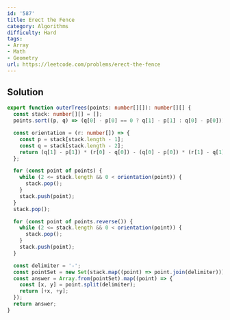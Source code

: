```yaml
---
id: '587'
title: Erect the Fence
category: Algorithms
difficulty: Hard
tags:
- Array
- Math
- Geometry
url: https://leetcode.com/problems/erect-the-fence
---
```


## Solution

```typescript filename="solution.ts" copy
export function outerTrees(points: number[][]): number[][] {
  const stack: number[][] = [];
  points.sort((p, q) => (q[0] - p[0] == 0 ? q[1] - p[1] : q[0] - p[0]));

  const orientation = (r: number[]) => {
    const p = stack[stack.length - 1];
    const q = stack[stack.length - 2];
    return (q[1] - p[1]) * (r[0] - q[0]) - (q[0] - p[0]) * (r[1] - q[1]);
  };

  for (const point of points) {
    while (2 <= stack.length && 0 < orientation(point)) {
      stack.pop();
    }
    stack.push(point);
  }
  stack.pop();

  for (const point of points.reverse()) {
    while (2 <= stack.length && 0 < orientation(point)) {
      stack.pop();
    }
    stack.push(point);
  }

  const delimiter = '-';
  const pointSet = new Set(stack.map((point) => point.join(delimiter)));
  const answer = Array.from(pointSet).map((point) => {
    const [x, y] = point.split(delimiter);
    return [+x, +y];
  });
  return answer;
}
```

